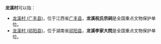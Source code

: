 '''龙溪村'''可以指：
* [[龙溪村_(广丰县)|龙溪村 (广丰县)]]，位于江西省[[广丰县|广丰县]]，'''龙溪祝氏宗祠'''是全国重点文物保护单位。
* [[龙溪村_(祁阳县)|龙溪村 (祁阳县)]]，位于湖南省[[祁阳县|祁阳县]]，'''龙溪李家大院'''是全国重点文物保护单位。

{{Disambig|L|cat=三字中国村名消歧义}}